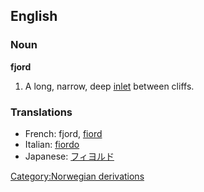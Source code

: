 ==English==
{{wikipedia}}
===Noun===
'''fjord'''
#A long, narrow, deep [[inlet]] between cliffs.

===Translations===
*French: fjord, [[fiord]]
*Italian: [[fiordo]]
*Japanese: [[フィヨルド]]

[[Category:Norwegian derivations]]